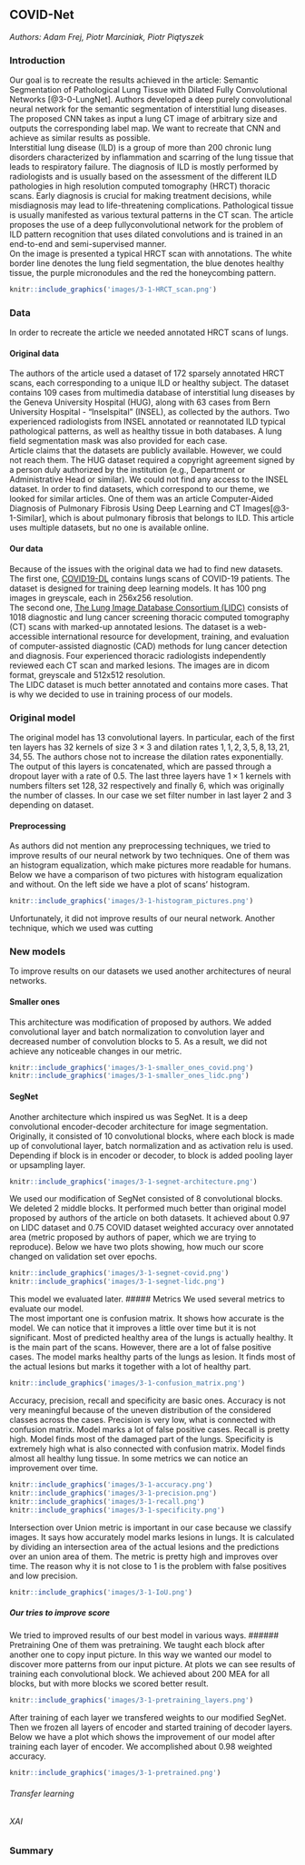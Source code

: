 ## COVID-Net

*Authors: Adam Frej, Piotr Marciniak, Piotr Piątyszek*

### Introduction
Our goal is to recreate the results achieved in the article: Semantic Segmentation of Pathological Lung Tissue
with Dilated Fully Convolutional Networks [@3-0-LungNet]. Authors developed a deep purely convolutional neural network for the semantic segmentation of interstitial lung diseases. The proposed CNN takes as input a lung CT image of arbitrary size and outputs the corresponding label map. We want to recreate that CNN and achieve as similar results as possible.\
Interstitial lung disease (ILD) is a group of more than 200 chronic lung disorders characterized by inflammation and scarring of the lung tissue that leads to respiratory failure. The diagnosis of ILD is mostly performed by radiologists and is usually based on the assessment of the different ILD pathologies in high resolution computed tomography (HRCT) thoracic scans. Early diagnosis is crucial for making treatment decisions, while misdiagnosis may lead to life-threatening complications. Pathological tissue is usually manifested as various textural patterns in the CT scan. The article proposes the use of a deep fullyconvolutional network for the problem of ILD pattern recognition that uses dilated convolutions and is trained in an end-to-end and semi-supervised manner.\
On the image is presented a typical HRCT scan with annotations. The white border line denotes the lung field segmentation, the blue denotes healthy tissue, the purple micronodules and the red the honeycombing pattern.

```{r, out.width="500", fig.align="center", echo=FALSE, fig.cap='Example of an annotated HRCT lung scan'}
knitr::include_graphics('images/3-1-HRCT_scan.png')
```

### Data
In order to recreate the article we needed annotated HRCT scans of lungs.

#### Original data
The authors of the article used a dataset of 172 sparsely annotated HRCT scans, each corresponding to a unique ILD or healthy subject. The dataset contains 109 cases from multimedia database of interstitial lung diseases by the Geneva University Hospital (HUG), along with 63 cases from Bern University Hospital - “Inselspital” (INSEL), as collected by the authors. Two experienced radiologists from INSEL annotated or reannotated ILD typical pathological patterns, as well as healthy tissue in both databases. A lung field segmentation mask was also provided for each case.\
Article claims that the datasets are publicly available. However, we could not reach them. The HUG dataset required a copyright agreement signed by a person duly authorized by the institution (e.g., Department or Administrative Head or similar). We could not find any access to the INSEL dataset.
In order to find datasets, which correspond to our theme, we looked for similar articles. One of them was an article Computer-Aided Diagnosis of Pulmonary Fibrosis Using Deep Learning and CT Images[@3-1-Similar], which is about pulmonary fibrosis that belongs to ILD. This article uses multiple datasets, but no one is available online.

#### Our data
Because of the issues with the original data we had to find new datasets.\
The first one, [COVID19-DL](https://github.com/adnan-saood/COVID19-DL) contains lungs scans of COVID-19 patients. The dataset is designed for training deep learning models. It has 100 png images in greyscale, each in 256x256 resolution.\
The second one, [The Lung Image Database Consortium (LIDC)](https://wiki.cancerimagingarchive.net/display/Public/LIDC-IDRI) consists of 1018 diagnostic and lung cancer screening thoracic computed tomography (CT) scans with marked-up annotated lesions. The dataset is a web-accessible international resource for development, training, and evaluation of computer-assisted diagnostic (CAD) methods for lung cancer detection and diagnosis. Four experienced thoracic radiologists independently reviewed each CT scan and marked lesions. The images are in dicom format, greyscale and 512x512 resolution.\
The LIDC dataset is much better annotated and contains more cases. That is why we decided to use in training process of our models.

### Original model

The original model has 13 convolutional layers. In particular, each of the first ten layers has 32 kernels of size $3 \times 3$ and dilation rates $1 , 1,2, 3, 5, 8, 13, 21, 34, 55.$ The authors chose not to increase the dilation rates exponentially. The output of this layers is concatenated, which are passed through a dropout layer with a rate of $0.5$. The last three layers have $1 \times 1$ kernels with numbers filters set $128, 32$ respectively and finally $6$, which was originally the number of classes. In our case we set filter number in last layer $2$ and $3$ depending on dataset.

#### Preprocessing

As authors did not mention any preprocessing techniques, we tried to improve results of our neural network by two techniques.
One of them was an histogram equalization, which make pictures more readable for humans. Below we have a comparison of two pictures with histogram equalization and without. On the left side we have a plot of scans' histogram. 
```{r, out.width="600", fig.align="center", echo=FALSE, fig.cap='The comparision of scans'}
knitr::include_graphics('images/3-1-histogram_pictures.png')
```
Unfortunately, it did not improve results of our neural network.
Another technique, which we used was cutting 


### New models
To improve results on our datasets we used another architectures of neural networks.

#### Smaller ones
This architecture was modification of proposed by authors. We added convolutional layer and batch normalization to convolution layer and decreased number of convolution blocks to 5. As a result, we did not achieve any noticeable changes in our metric. 

```{r, out.width="600", fig.align="center", echo=FALSE, fig.cap='The results of smaller architecture'}
knitr::include_graphics('images/3-1-smaller_ones_covid.png')
knitr::include_graphics('images/3-1-smaller_ones_lidc.png')
```

#### SegNet
Another architecture which inspired us was SegNet. It is a deep convolutional encoder-decoder architecture for image segmentation. Originally, it consisted of 10 convolutional blocks, where each block is made up of convolutional layer, batch normalization and as activation relu is used. Depending if block is in encoder or decoder, to block is added pooling layer or upsampling layer.
```{r, out.width="900", fig.align="center", echo=FALSE, fig.cap='Original SegNet'}
knitr::include_graphics('images/3-1-segnet-architecture.png')
```

We used our modification of SegNet consisted of 8 convolutional blocks. We deleted 2 middle blocks. It performed much better than original model proposed by authors of the article on both datasets. It achieved about 0.97 on LIDC dataset and 0.75 COVID dataset weighted accuracy over annotated area (metric proposed by authors of paper, which we are trying to reproduce). Below we have two plots showing, how much our score changed on validation set over epochs.
```{r, out.width="600", fig.align="center", echo=FALSE, fig.cap='The results of modified SegNet'}
knitr::include_graphics('images/3-1-segnet-covid.png')
knitr::include_graphics('images/3-1-segnet-lidc.png')
```
This model we evaluated later.
##### Metrics
We used several metrics to evaluate our model.\
The most important one is confusion matrix. It shows how accurate is the model. We can notice that it improves a little over time but it is not significant. Most of predicted healthy area of the lungs is actually healthy. It is the main part of the scans. However, there are a lot of false positive cases. The model marks healthy parts of the lungs as lesion. It finds most of the actual lesions but marks it together with a lot of healthy part.

```{r, out.width="900", fig.align="center", echo=FALSE, fig.cap='Confusion matrix'}
knitr::include_graphics('images/3-1-confusion_matrix.png')
```

Accuracy, precision, recall and specificity are basic ones. Accuracy is not very meaningful because of the uneven distribution of the considered classes across the cases. Precision is very low, what is connected with confusion matrix. Model marks a lot of false positive cases. Recall is pretty high. Model finds most of the damaged part of the lungs. Specificity is extremely high what is also connected with confusion matrix. Model finds almost all healthy lung tissue. In some metrics we can notice an improvement over time.

```{r, out.width="600", fig.align="center", echo=FALSE}
knitr::include_graphics('images/3-1-accuracy.png')
knitr::include_graphics('images/3-1-precision.png')
knitr::include_graphics('images/3-1-recall.png')
knitr::include_graphics('images/3-1-specificity.png')
```

Intersection over Union metric is important in our case because we classify images. It says how accurately model marks lesions in lungs. It is calculated by dividing an intersection area of the actual lesions and the predictions over an union area of them. The metric is pretty high and improves over time. The reason why it is not close to 1 is the problem with false positives and low precision.

```{r, out.width="600", fig.align="center", echo=FALSE}
knitr::include_graphics('images/3-1-IoU.png')
```

##### Our tries to improve score
We tried to improved results of our best model in various ways.
###### Pretraining
One of them was pretraining. We taught each block after another one to copy input picture. In this way we wanted our model to discover more patterns from our input picture. At plots we can see results of training each convolutional block. We achieved about 200 MEA for all blocks, but with more blocks we scored better result.
```{r, out.width="600", fig.align="center", echo=FALSE,fig.cap='Training of blocks'}
knitr::include_graphics('images/3-1-pretraining_layers.png')
```
After training of each layer we transfered weights to our modified SegNet. Then we frozen all layers of encoder and started training of decoder layers. Below we have a plot which shows the improvement of our model after training each layer of encoder. We accomplished about 0.98 weighted accuracy.

```{r, out.width="600", fig.align="center", echo=FALSE, fig.cap='After transfer learning'}
knitr::include_graphics('images/3-1-pretrained.png')
```

###### Transfer learning

###### XAI

### Summary